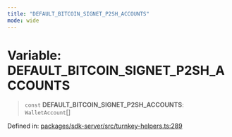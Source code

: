 ```yaml
---
title: "DEFAULT_BITCOIN_SIGNET_P2SH_ACCOUNTS"
mode: wide
---
```

  
# Variable: DEFAULT\_BITCOIN\_SIGNET\_P2SH\_ACCOUNTS

> `const` **DEFAULT\_BITCOIN\_SIGNET\_P2SH\_ACCOUNTS**: `WalletAccount`[]

Defined in: [packages/sdk-server/src/turnkey-helpers.ts:289](https://github.com/tkhq/sdk/blob/main/packages/sdk-server/src/turnkey-helpers.ts#L289)
